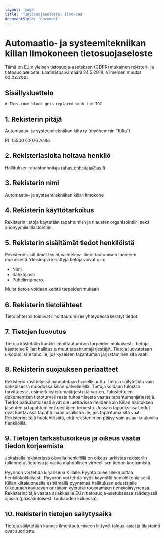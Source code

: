 ```yaml
---
layout: 'page'
title: 'Tietosuoja­seloste: Ilmokone'
documentStyle: 'document'
---
```


# Automaatio- ja systeemitekniikan killan Ilmokoneen tietosuojaseloste

Tämä on EU:n yleisen tietosuoja-asetuksen (GDPR) mukainen rekisteri- ja tietosuojaseloste. 
Laatimispäivämäärä 24.5.2018. Viimeinen muutos 03.02.2025

## Sisällysluettelo

```toc
# This code block gets replaced with the TOC
```

## 1. Rekisterin pitäjä

Automaatio- ja systeemitekniikan kilta ry (myöhemmin “Kilta“)

PL 15500
00076 Aalto

## 2. Rekisteriasioita hoitava henkilö

Hallituksen rahastonhoitaja rahastonhoitaja@as.fi

## 3. Rekisterin nimi

Automaatio- ja systeemitekniikan killan Ilmokone

## 4. Rekisterin käyttötarkoitus

Rekisterin tietoja käytetään tapahtumien ja tilausten organisointiin, sekä anonyymiin tilastointiin.

## 5. Rekisterin sisältämät tiedot henkilöistä

Rekisterin sisältämät tiedot vaihtelevat ilmoittautumisen luonteen mukaisesti. Yleisimpiä kerättyjä tietoja voivat olla:
- Nimi
- Sähköposti
- Puhelinnumero.

Muita tietoja voidaan kerätä tarpeiden mukaan

## 6. Rekisterin tietolähteet

Tietolähteenä toimivat ilmoittautumisen yhteydessä kerätyt tiedot.

## 7. Tietojen luovutus

Tietoja käytetään kunkin ilmoittautumisen tarpeiden mukaisesti. Tietoja käsittelee Killan 
hallitus ja muut tapahtumajärjestäjät. Tietoja luovutetaan ulkopuolisille tahoille, jos kyseisen 
tapahtuman järjestäminen sitä vaatii.

## 8. Rekisterin suojauksen periaatteet

Rekisterin käsittelyssä noudatetaan huolellisuutta. Tietoja säilytetään vain sähköisessä 
muodossa Killan palvelimella. Tietoja voidaan tulostaa tarvittaessa, esimerkiksi 
istumajärjestystä varten. Tulostettujen dokumenttien tietoturvallisesta tuhoamisesta vastaa 
tapahtumanjärjestäjä. Tiedot pääsääntöisesti eivät ole luettavissa muiden kuin Killan 
hallituksen jäsenten ja tapahtumienjärjestäjien toimesta. Jossain tapauksissa tiedot ovat 
luettavissa tapahtumaan osallistuville, jos tapahtuma sitä vaati.
Rekisterinpitäjä huolehtii siitä, että rekisteriin on pääsy vain asiaankuuluvilla ­henkilöillä.

## 9. Tietojen tarkastusoikeus ja oikeus vaatia tiedon korjaamista

Jokaisella rekisterissä olevalla henkilöllä on oikeus tarkistaa rekisteriin tallennetut tietonsa 
ja vaatia mahdollisen virheellisen tiedon korjaamista. 

Pyynnön voi tehdä kirjallisena Killalle. Pyyntö tulee allekirjoittaa henkilökohtaisesti. Pyynnön 
voi tehdä myös käymällä henkilökohtaisesti Killan kiltahuoneella esittämällä pyyntönsä 
hallituksen edustajalle. Oikeuttaan käyttävän on tällöin kyettävä todistamaan henkilöllisyytensä. 
Rekisterinpitäjä vastaa asiakkaalle EU:n tietosuoja-asetuksessa säädetyssä ajassa 
(pääsääntöisesti kuukauden kuluessa). 

## 10. Rekisterin tietojen säilytysaika

Tietoja säilytetään kunnes ilmoittautumiseen liittyvät talous-asiat ja tilastointi ovat suoritettu.
